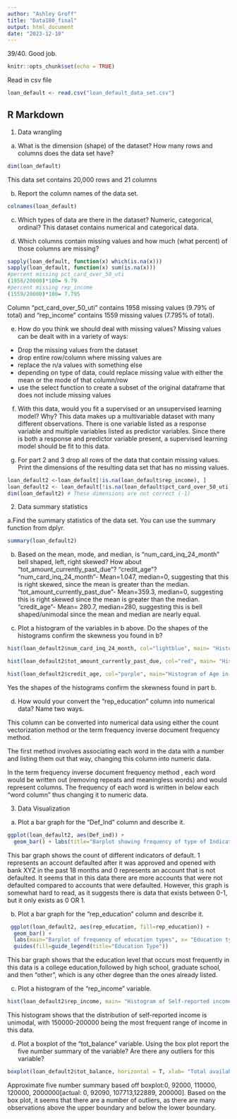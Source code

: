 ```yaml
---
author: "Ashley Groff"
title: "Data180_final"
output: html_document
date: "2023-12-10"
---
```

39/40. Good job. 
```r
knitr::opts_chunk$set(echo = TRUE)
```

Read in csv file 
```r
loan_default <- read.csv("loan_default_data_set.csv")
```
## R Markdown

1. Data wrangling
a. What is the dimension (shape) of the dataset?  How many rows and columns does the data set have?

```r
dim(loan_default)
```
This data set contains 20,000 rows and 21 columns


b. Report the column names of the data set.
```r
colnames(loan_default)
```

c. Which types of data are there in the dataset? Numeric, categorical, ordinal?
This dataset contains numerical and categorical data. 

d. Which columns contain missing values and how much (what percent) of those columns are missing?
```r
sapply(loan_default, function(x) which(is.na(x)))
sapply(loan_default, function(x) sum(is.na(x)))
#percent missing pct_card_over_50_uti
(1958/20000)*100= 9.79
#percent missing rep_income
(1559/20000)*100= 7.795
```
Column "pct_card_over_50_uti" contains 1958 missing values (9.79% of total) and "rep_income" contains 1559 missing values (7.795% of total). 

e. How do you think we should deal with missing values? 
Missing values can be dealt with in a variety of ways:  
- Drop the missing values from the dataset
- drop entire row/column where missing values are
- replace the n/a values with something else
- depending on type of data, could replace missing value with either the mean or the mode of that column/row
- use the select function to create a subset of the original dataframe that does not include missing values 

f. With this data, would you fit a supervised or an unsupervised learning model? Why? 
This data makes up a multivariable dataset with many different observations. There is one variable listed as a response variable and multiple variables listed as predictor variables. Since there is both a response and predictor variable present, a supervised learning model should be fit to this data. 

g. For part 2 and 3 drop all rows of the data that contain missing values. Print the dimensions of the resulting data set that has no missing values.
```r
loan_default2 <-loan_default[!is.na(loan_default$rep_income), ]
loan_default2 <- loan_default[!is.na(loan_default$pct_card_over_50_uti), ]
dim(loan_default2) # These dimensions are not correct (-1)

```

2. Data summary statistics 

a.Find the summary statistics of the data set. You can use the summary function from dplyr. 
```r
summary(loan_default2)
```

b. Based on the mean, mode, and median, is “num_card_inq_24_month” bell shaped, left, right skewed? How about “tot_amount_currently_past_due”? “credit_age”? 
"num_card_inq_24_month"- Mean=1.047, median=0, suggesting that this is right skewed, since the mean is greater than the median. 
"tot_amount_currently_past_due"- Mean=359.3, median=0, suggesting this is right skewed since the mean is greater than the median. 
“credit_age”- Mean= 280.7, median=280, suggesting this is bell shaped/unimodal since the mean and median are nearly equal. 

c. Plot a histogram of the variables in b above. Do the shapes of the histograms confirm the skewness you found in b?

```r
hist(loan_default2$num_card_inq_24_month, col="lightblue", main= "Histogram of # Credit Card Inquiries in last 24 Months", xlab= "# Credit Card Inquiries")

hist(loan_default2$tot_amount_currently_past_due, col="red", main= "Histogram of Total Amount Past Due Currently for All Credit Accounts", xlab="Total Amount Past Due")

hist(loan_default2$credit_age, col="purple", main="Histogram of Age in Months of First Credit Product Obtained by the Applicant", xlab= "Age in Months")
```
Yes the shapes of the histograms confirm the skewness found in part b. 

d.	How would your convert the “rep_education” column into numerical data? Name two ways. 

This column can be converted into numerical data using either the count vectorization method or the term frequency inverse document frequency method.

The first method involves associating each word in the data with a number and listing them out that way, changing this column into numeric data. 

In the term frequency inverse document frequency method , each word would be written out (removing repeats and meaningless words) and would represent columns. The frequency of each word is written in below each "word column" thus changing it to numeric data. 

3. Data Visualization 
a.	Plot a bar graph for the “Def_Ind” column and describe it.
```r
ggplot(loan_default2, aes(Def_ind)) + 
  geom_bar() + labs(title="Barplot showing frequency of type of Indicator of Default", x= "Indicator of Default (0 or 1)")
```
This bar graph shows the count of different indicators of default. 1 represents an account defaulted after it was approved and opened with bank XYZ in the past 18 months and 0 represents an account that is not defaulted. It seems that in this data there are more accounts that were not defaulted compared to accounts that were defaulted. However, this graph is somewhat hard to read, as it suggests there is data that exists between 0-1, but it only exists as 0 OR 1.

b.	Plot a bar graph for the “rep_education" column and describe it. 
```r
 ggplot(loan_default2, aes(rep_education, fill=rep_education)) +
  geom_bar() +
  labs(main="Barplot of frequency of education types", x= "Education type") +
  guides(fill=guide_legend(title="Education Type"))

``` 
This bar graph shows that the education level that occurs most frequently in this data is a college education,followed by high school, graduate school, and then "other", which is any other degree than the ones already listed. 

c.	Plot a histogram of the “rep_income” variable.
```r
hist(loan_default2$rep_income, main= "Histogram of Self-reported income", xlab="Self-reported income", col = "blue")

```
This histogram shows that the distribution of self-reported income is unimodal, with 150000-200000 being the most frequent range of income in this data. 

d.	Plot a boxplot of the “tot_balance” variable. Using the box plot report the five number summary of the variable? Are there any outliers for this variable? 
```r
boxplot(loan_default2$tot_balance, horizontal = T, xlab= "Total available balance", cex.lab=1.2, cex.axis=1.2)
```
Approximate five number summary based off boxplot:0, 92000, 110000, 120000, 2000000[actual: 0, 92090, 107713,122889, 200000]. Based on the box plot, it seems that there are a number of outliers, as there are many observations above the upper boundary and below the lower boundary.